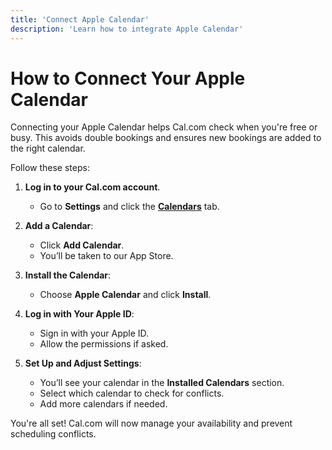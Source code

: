 ```yaml
---
title: 'Connect Apple Calendar'
description: 'Learn how to integrate Apple Calendar'
---
```


# How to Connect Your Apple Calendar

Connecting your Apple Calendar helps Cal.com check when you're free or busy. This avoids double bookings and ensures new bookings are added to the right calendar.

Follow these steps:

1. **Log in to your Cal.com account**.  
   - Go to **Settings** and click the [**Calendars**](https://app.cal.com/settings/my-account/calendars) tab.

2. **Add a Calendar**:  
   - Click **Add Calendar**.  
   - You’ll be taken to our App Store.

3. **Install the Calendar**:  
   - Choose **Apple Calendar** and click **Install**.

4. **Log in with Your Apple ID**:  
   - Sign in with your Apple ID.  
   - Allow the permissions if asked.

5. **Set Up and Adjust Settings**:  
   - You’ll see your calendar in the **Installed Calendars** section.  
   - Select which calendar to check for conflicts.  
   - Add more calendars if needed.

You're all set! Cal.com will now manage your availability and prevent scheduling conflicts.





